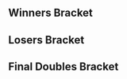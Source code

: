 {{DISPLAYTITLE:Kickstart 3: Doubles Bracket}}
{{tabs static
|name1=Overview
|link1=Kickstart/3
|name2=Singles Bracket
|link2=Kickstart/3/Singles Bracket
|name3=Doubles Bracket
|link3=Kickstart/3/Doubles Bracket
|This=3
}}<!-- Generated with http://tournament-nub.rhcloud.com/toliquipediadoubles name=KS3Doubles_2015_11_3_7_50_35 -->

==Winners Bracket==
{{32DEDoublesWBracketA
|r1m1t1p1=Professor Pro	 |r1m1t1p1flag=gb
|r1m1t1p2=Tekk |r1m1t1p2flag=fr |r1m1t1score=W
|r1m1t2p1=Bye |r1m1t2p1flag=
|r1m1t2p2=Bye |r1m1t2p2flag= |r1m1t2score=-
|r1m1win=1


|r1m2t1p1=LuNa	 |r1m2t1p1flag=
|r1m2t1p2=Jim |r1m2t1p2flag= |r1m2t1score=0
|r1m2t2p1=Bungle	 |r1m2t2p1flag=
|r1m2t2p2=Leaf |r1m2t2p2flag= |r1m2t2score=1
|r1m2win=2


|r1m3t1p1=M.Mmolgera	 |r1m3t1p1flag=
|r1m3t1p2=RashAttack |r1m3t1p2flag= |r1m3t1score=2
|r1m3t2p1=deathtouch_lifelink	 |r1m3t2p1flag=
|r1m3t2p2=mon |r1m3t2p2flag= |r1m3t2score=0
|r1m3win=1


|r1m4t1p1=Zorc	 |r1m4t1p1flag=
|r1m4t1p2=Mordo |r1m4t1p2flag= |r1m4t1score=2
|r1m4t2p1=8bitGentleman 	 |r1m4t2p1flag=
|r1m4t2p2=fsh |r1m4t2p2flag= |r1m4t2score=0
|r1m4win=1


|r1m5t1p1=AlphaDash	 |r1m5t1p1flag=
|r1m5t1p2=Oytun |r1m5t1p2flag= |r1m5t1score=W
|r1m5t2p1=Bye |r1m5t2p1flag=
|r1m5t2p2=Bye |r1m5t2p2flag= |r1m5t2score=-
|r1m5win=1


|r1m6t1p1=Sylveon	 |r1m6t1p1flag=
|r1m6t1p2=Pripps |r1m6t1p2flag= |r1m6t1score=2
|r1m6t2p1=LordApe	 |r1m6t2p1flag=
|r1m6t2p2=TheCrab |r1m6t2p2flag= |r1m6t2score=0
|r1m6win=1


|r1m7t1p1=Jam	 |r1m7t1p1flag=gb
|r1m7t1p2=phade |r1m7t1p2flag=gb |r1m7t1score=W
|r1m7t2p1=Bye |r1m7t2p1flag=
|r1m7t2p2=Bye |r1m7t2p2flag= |r1m7t2score=-
|r1m7win=1


|r1m8t1p1=Gelm	 |r1m8t1p1flag=
|r1m8t1p2=Hao |r1m8t1p2flag= |r1m8t1score=0
|r1m8t2p1=Skarfelt	 |r1m8t2p1flag=
|r1m8t2p2=RyanEvi |r1m8t2p2flag= |r1m8t2score=2
|r1m8win=2


|r1m9t1p1=Overtriforce	 |r1m9t1p1flag=es
|r1m9t1p2=Baxon |r1m9t1p2flag=fr |r1m9t1score=W
|r1m9t2p1=Bye |r1m9t2p1flag=
|r1m9t2p2=Bye |r1m9t2p2flag= |r1m9t2score=-
|r1m9win=1


|r1m10t1p1=CptNebula	 |r1m10t1p1flag=
|r1m10t1p2=Ceridor |r1m10t1p2flag= |r1m10t1score=2
|r1m10t2p1=Dzuh	 |r1m10t2p1flag=
|r1m10t2p2=Goss |r1m10t2p2flag= |r1m10t2score=0
|r1m10win=1


|r1m11t1p1=ChiliConCarnage	 |r1m11t1p1flag=
|r1m11t1p2=Manyula |r1m11t1p2flag= |r1m11t1score={{win}}
|r1m11t2p1=SpillyShirtWingus	 |r1m11t2p1flag=
|r1m11t2p2=Sheep |r1m11t2p2flag= |r1m11t2score=
|r1m11win=1


|r1m12t1p1=JMG  |r1m12t1p1flag=
|r1m12t1p2=	Ryan S |r1m12t1p2flag= |r1m12t1score=2
|r1m12t2p1=GOUFY	 |r1m12t2p1flag=
|r1m12t2p2=locobutter |r1m12t2p2flag= |r1m12t2score=0
|r1m12win=1


|r1m13t1p1=Mahie	 |r1m13t1p1flag=fr
|r1m13t1p2=VA |r1m13t1p2flag=gb |r1m13t1score=W
|r1m13t2p1=Bye |r1m13t2p1flag=
|r1m13t2p2=Bye |r1m13t2p2flag= |r1m13t2score=-
|r1m13win=1


|r1m14t1p1=Modest Major	 |r1m14t1p1flag=
|r1m14t1p2=PugMug |r1m14t1p2flag= |r1m14t1score=2
|r1m14t2p1=GeoBreaker	 |r1m14t2p1flag=
|r1m14t2p2=Munx |r1m14t2p2flag= |r1m14t2score=0
|r1m14win=1


|r1m15t1p1=MINT	 |r1m15t1p1flag=gb
|r1m15t1p2=Way |r1m15t1p2flag=gb |r1m15t1score=W
|r1m15t2p1=Bye |r1m15t2p1flag=
|r1m15t2p2=Bye |r1m15t2p2flag= |r1m15t2score=-
|r1m15win=1


|r1m16t1p1=WaltJr	 |r1m16t1p1flag=
|r1m16t1p2=Roshi |r1m16t1p2flag= |r1m16t1score=2
|r1m16t2p1=Mr.Misfire	  |r1m16t2p1flag=
|r1m16t2p2=Lalzu |r1m16t2p2flag= |r1m16t2score=1
|r1m16win=1


|r2m1t1p1=Professor Pro	 |r2m1t1p1flag=gb
|r2m1t1p2=Tekk |r2m1t1p2flag=fr |r2m1t1score=3
|r2m1t2p1=Bungle	 |r2m1t2p1flag=
|r2m1t2p2=Leaf |r2m1t2p2flag= |r2m1t2score=0
|r2m1win=1


|r2m2t1p1=M.Mmolgera	 |r2m2t1p1flag=
|r2m2t1p2=RashAttack |r2m2t1p2flag= |r2m2t1score=3
|r2m2t2p1=Zorc	 |r2m2t2p1flag=
|r2m2t2p2=Mordo |r2m2t2p2flag= |r2m2t2score=0
|r2m2win=1


|r2m3t1p1=AlphaDash	 |r2m3t1p1flag=
|r2m3t1p2=Oytun |r2m3t1p2flag= |r2m3t1score=3
|r2m3t2p1=Sylveon	 |r2m3t2p1flag=
|r2m3t2p2=Pripps |r2m3t2p2flag= |r2m3t2score=0
|r2m3win=1


|r2m4t1p1=Jam	 |r2m4t1p1flag=gb
|r2m4t1p2=phade |r2m4t1p2flag=gb |r2m4t1score=3
|r2m4t2p1=Skarfelt	 |r2m4t2p1flag=
|r2m4t2p2=RyanEvi |r2m4t2p2flag= |r2m4t2score=0
|r2m4win=1


|r2m5t1p1=Overtriforce	 |r2m5t1p1flag=es
|r2m5t1p2=Baxon |r2m5t1p2flag=fr |r2m5t1score=3
|r2m5t2p1=CptNebula	 |r2m5t2p1flag=
|r2m5t2p2=Ceridor |r2m5t2p2flag= |r2m5t2score=0
|r2m5win=1


|r2m6t1p1=ChiliConCarnage	 |r2m6t1p1flag=
|r2m6t1p2=Manyula |r2m6t1p2flag= |r2m6t1score=2
|r2m6t2p1=JMG  |r2m6t2p1flag=
|r2m6t2p2=	Ryan S |r2m6t2p2flag= |r2m6t2score=3
|r2m6win=2


|r2m7t1p1=Mahie	 |r2m7t1p1flag=fr
|r2m7t1p2=VA |r2m7t1p2flag=gb |r2m7t1score=3
|r2m7t2p1=Modest Major	 |r2m7t2p1flag=
|r2m7t2p2=PugMug |r2m7t2p2flag= |r2m7t2score=0
|r2m7win=1


|r2m8t1p1=MINT	 |r2m8t1p1flag=gb
|r2m8t1p2=Way |r2m8t1p2flag=gb |r2m8t1score=3
|r2m8t2p1=WaltJr	 |r2m8t2p1flag=
|r2m8t2p2=Roshi |r2m8t2p2flag= |r2m8t2score=0
|r2m8win=1


|r3m1t1p1=Professor Pro	 |r3m1t1p1flag=gb
|r3m1t1p2=Tekk |r3m1t1p2flag=fr |r3m1t1score=3
|r3m1t2p1=M.Mmolgera	 |r3m1t2p1flag=
|r3m1t2p2=RashAttack |r3m1t2p2flag= |r3m1t2score=0
|r3m1win=1


|r3m2t1p1=AlphaDash	 |r3m2t1p1flag=
|r3m2t1p2=Oytun |r3m2t1p2flag= |r3m2t1score=1
|r3m2t2p1=Jam	 |r3m2t2p1flag=gb
|r3m2t2p2=phade |r3m2t2p2flag=gb |r3m2t2score=3
|r3m2win=2


|r3m3t1p1=Overtriforce	 |r3m3t1p1flag=es
|r3m3t1p2=Baxon |r3m3t1p2flag=fr |r3m3t1score=3
|r3m3t2p1=JMG  |r3m3t2p1flag=
|r3m3t2p2=	Ryan S |r3m3t2p2flag= |r3m3t2score=0
|r3m3win=1


|r3m4t1p1=Mahie	 |r3m4t1p1flag=fr
|r3m4t1p2=VA |r3m4t1p2flag=gb |r3m4t1score=3
|r3m4t2p1=MINT	 |r3m4t2p1flag=gb
|r3m4t2p2=Way |r3m4t2p2flag=gb |r3m4t2score=0
|r3m4win=1


|r4m1t1p1=Professor Pro	 |r4m1t1p1flag=gb
|r4m1t1p2=Tekk |r4m1t1p2flag=fr |r4m1t1score=3
|r4m1t2p1=Jam	 |r4m1t2p1flag=gb
|r4m1t2p2=phade |r4m1t2p2flag=gb |r4m1t2score=0
|r4m1win=1


|r4m2t1p1=Overtriforce	 |r4m2t1p1flag=es
|r4m2t1p2=Baxon |r4m2t1p2flag=fr |r4m2t1score=2
|r4m2t2p1=Mahie	 |r4m2t2p1flag=fr
|r4m2t2p2=VA |r4m2t2p2flag=gb |r4m2t2score=3
|r4m2win=2

}}

==Losers Bracket==
{{32DEDoublesLBracketA
|l1m1t1p1=Bye |l1m1t1p1flag=
|l1m1t1p2=Bye |l1m1t1p2flag= |l1m1t1score=-
|l1m1t2p1=LuNa	 |l1m1t2p1flag=
|l1m1t2p2=Jim |l1m1t2p2flag= |l1m1t2score=W
|l1m1win=2


|l1m2t1p1=deathtouch_lifelink	 |l1m2t1p1flag=
|l1m2t1p2=mon |l1m2t1p2flag= |l1m2t1score=0
|l1m2t2p1=8bitGentleman 	 |l1m2t2p1flag=
|l1m2t2p2=fsh |l1m2t2p2flag= |l1m2t2score=2
|l1m2win=2


|l1m3t1p1=Bye |l1m3t1p1flag=
|l1m3t1p2=Bye |l1m3t1p2flag= |l1m3t1score=-
|l1m3t2p1=LordApe	 |l1m3t2p1flag=
|l1m3t2p2=TheCrab |l1m3t2p2flag= |l1m3t2score=W
|l1m3win=2


|l1m4t1p1=Bye |l1m4t1p1flag=
|l1m4t1p2=Bye |l1m4t1p2flag= |l1m4t1score=-
|l1m4t2p1=Gelm	 |l1m4t2p1flag=
|l1m4t2p2=Hao |l1m4t2p2flag= |l1m4t2score=W
|l1m4win=2


|l1m5t1p1=Bye |l1m5t1p1flag=
|l1m5t1p2=Bye |l1m5t1p2flag= |l1m5t1score=-
|l1m5t2p1=Dzuh	 |l1m5t2p1flag=
|l1m5t2p2=Goss |l1m5t2p2flag= |l1m5t2score=W
|l1m5win=2


|l1m6t1p1=SpillyShirtWingus	 |l1m6t1p1flag=
|l1m6t1p2=Sheep |l1m6t1p2flag= |l1m6t1score=
|l1m6t2p1=GOUFY	 |l1m6t2p1flag=
|l1m6t2p2=locobutter |l1m6t2p2flag= |l1m6t2score={{win}}
|l1m6win=2


|l1m7t1p1=Bye |l1m7t1p1flag=
|l1m7t1p2=Bye |l1m7t1p2flag= |l1m7t1score=-
|l1m7t2p1=GeoBreaker	 |l1m7t2p1flag=
|l1m7t2p2=Munx |l1m7t2p2flag= |l1m7t2score=W
|l1m7win=2


|l1m8t1p1=Bye |l1m8t1p1flag=
|l1m8t1p2=Bye |l1m8t1p2flag= |l1m8t1score=-
|l1m8t2p1=Mr.Misfire	  |l1m8t2p1flag=
|l1m8t2p2=Lalzu |l1m8t2p2flag= |l1m8t2score=W
|l1m8win=2


|l2m1t1p1=WaltJr	 |l2m1t1p1flag=
|l2m1t1p2=Roshi |l2m1t1p2flag= |l2m1t1score={{win}}
|l2m1t2p1=LuNa	 |l2m1t2p1flag=
|l2m1t2p2=Jim |l2m1t2p2flag= |l2m1t2score=
|l2m1win=1


|l2m2t1p1=Modest Major	 |l2m2t1p1flag=
|l2m2t1p2=PugMug |l2m2t1p2flag= |l2m2t1score=3
|l2m2t2p1=8bitGentleman 	 |l2m2t2p1flag=
|l2m2t2p2=fsh |l2m2t2p2flag= |l2m2t2score=0
|l2m2win=1


|l2m3t1p1=ChiliConCarnage	 |l2m3t1p1flag=
|l2m3t1p2=Manyula |l2m3t1p2flag= |l2m3t1score=3
|l2m3t2p1=LordApe	 |l2m3t2p1flag=
|l2m3t2p2=TheCrab |l2m3t2p2flag= |l2m3t2score=0
|l2m3win=1


|l2m4t1p1=CptNebula	 |l2m4t1p1flag=
|l2m4t1p2=Ceridor |l2m4t1p2flag= |l2m4t1score=0
|l2m4t2p1=Gelm	 |l2m4t2p1flag=
|l2m4t2p2=Hao |l2m4t2p2flag= |l2m4t2score=2
|l2m4win=2


|l2m5t1p1=Skarfelt	 |l2m5t1p1flag=
|l2m5t1p2=RyanEvi |l2m5t1p2flag= |l2m5t1score=2
|l2m5t2p1=Dzuh	 |l2m5t2p1flag=
|l2m5t2p2=Goss |l2m5t2p2flag= |l2m5t2score=0
|l2m5win=1


|l2m6t1p1=Sylveon	 |l2m6t1p1flag=
|l2m6t1p2=Pripps |l2m6t1p2flag= |l2m6t1score=3
|l2m6t2p1=GOUFY	 |l2m6t2p1flag=
|l2m6t2p2=locobutter |l2m6t2p2flag= |l2m6t2score=0
|l2m6win=1


|l2m7t1p1=Zorc	 |l2m7t1p1flag=
|l2m7t1p2=Mordo |l2m7t1p2flag= |l2m7t1score=3
|l2m7t2p1=GeoBreaker	 |l2m7t2p1flag=
|l2m7t2p2=Munx |l2m7t2p2flag= |l2m7t2score=0
|l2m7win=1


|l2m8t1p1=Bungle	 |l2m8t1p1flag=
|l2m8t1p2=Leaf |l2m8t1p2flag= |l2m8t1score=2
|l2m8t2p1=Mr.Misfire	  |l2m8t2p1flag=
|l2m8t2p2=Lalzu |l2m8t2p2flag= |l2m8t2score=0
|l2m8win=1


|l3m1t1p1=WaltJr	 |l3m1t1p1flag=
|l3m1t1p2=Roshi |l3m1t1p2flag= |l3m1t1score=1
|l3m1t2p1=Modest Major	 |l3m1t2p1flag=
|l3m1t2p2=PugMug |l3m1t2p2flag= |l3m1t2score=3
|l3m1win=2


|l3m2t1p1=ChiliConCarnage	 |l3m2t1p1flag=
|l3m2t1p2=Manyula |l3m2t1p2flag= |l3m2t1score=3
|l3m2t2p1=Gelm	 |l3m2t2p1flag=
|l3m2t2p2=Hao |l3m2t2p2flag= |l3m2t2score=1
|l3m2win=1


|l3m3t1p1=Skarfelt	 |l3m3t1p1flag=
|l3m3t1p2=RyanEvi |l3m3t1p2flag= |l3m3t1score=0
|l3m3t2p1=Sylveon	 |l3m3t2p1flag=
|l3m3t2p2=Pripps |l3m3t2p2flag= |l3m3t2score=3
|l3m3win=2


|l3m4t1p1=Zorc	 |l3m4t1p1flag=
|l3m4t1p2=Mordo |l3m4t1p2flag= |l3m4t1score=2
|l3m4t2p1=Bungle	 |l3m4t2p1flag=
|l3m4t2p2=Leaf |l3m4t2p2flag= |l3m4t2score=3
|l3m4win=2


|l4m1t1p1=AlphaDash	 |l4m1t1p1flag=
|l4m1t1p2=Oytun |l4m1t1p2flag= |l4m1t1score=3
|l4m1t2p1=Modest Major	 |l4m1t2p1flag=
|l4m1t2p2=PugMug |l4m1t2p2flag= |l4m1t2score=1
|l4m1win=1


|l4m2t1p1=M.Mmolgera	 |l4m2t1p1flag=
|l4m2t1p2=RashAttack |l4m2t1p2flag= |l4m2t1score=1
|l4m2t2p1=ChiliConCarnage	 |l4m2t2p1flag=
|l4m2t2p2=Manyula |l4m2t2p2flag= |l4m2t2score=3
|l4m2win=2


|l4m3t1p1=MINT	 |l4m3t1p1flag=gb
|l4m3t1p2=Way |l4m3t1p2flag=gb |l4m3t1score=3
|l4m3t2p1=Sylveon	 |l4m3t2p1flag=
|l4m3t2p2=Pripps |l4m3t2p2flag= |l4m3t2score=1
|l4m3win=1


|l4m4t1p1=JMG  |l4m4t1p1flag=
|l4m4t1p2=	Ryan S |l4m4t1p2flag= |l4m4t1score=3
|l4m4t2p1=Bungle	 |l4m4t2p1flag=
|l4m4t2p2=Leaf |l4m4t2p2flag= |l4m4t2score=0
|l4m4win=1


|l5m1t1p1=AlphaDash	 |l5m1t1p1flag=
|l5m1t1p2=Oytun |l5m1t1p2flag= |l5m1t1score=0
|l5m1t2p1=ChiliConCarnage	 |l5m1t2p1flag=
|l5m1t2p2=Manyula |l5m1t2p2flag= |l5m1t2score=3
|l5m1win=2


|l5m2t1p1=MINT	 |l5m2t1p1flag=gb
|l5m2t1p2=Way |l5m2t1p2flag=gb |l5m2t1score=3
|l5m2t2p1=JMG  |l5m2t2p1flag=
|l5m2t2p2=	Ryan S |l5m2t2p2flag= |l5m2t2score=0
|l5m2win=1


|l6m1t1p1=Overtriforce	 |l6m1t1p1flag=es
|l6m1t1p2=Baxon |l6m1t1p2flag=fr |l6m1t1score=3
|l6m1t2p1=ChiliConCarnage	 |l6m1t2p1flag=
|l6m1t2p2=Manyula |l6m1t2p2flag= |l6m1t2score=0
|l6m1win=1


|l6m2t1p1=Jam	 |l6m2t1p1flag=gb
|l6m2t1p2=phade |l6m2t1p2flag=gb |l6m2t1score=3
|l6m2t2p1=MINT	 |l6m2t2p1flag=gb
|l6m2t2p2=Way |l6m2t2p2flag=gb |l6m2t2score=1
|l6m2win=1

}}
<onlyinclude>
==Final Doubles Bracket==
{{DEFinalDoublesBracket
<!-- FROM WINNERS -->
|r1m1t1p1=Professor Pro	 |r1m1t1p1flag=gb
|r1m1t1p2=Tekk |r1m1t1p2flag=fr |r1m1t1score=3
|r1m1t2p1=Mahie	 |r1m1t2p1flag=fr
|r1m1t2p2=VA |r1m1t2p2flag=gb |r1m1t2score=1
|r1m1win=1


<!-- FROM LOSERS -->
|l1m1t1p1=Overtriforce	 |l1m1t1p1flag=es
|l1m1t1p2=Baxon |l1m1t1p2flag=fr |l1m1t1score=3
|l1m1t2p1=Jam	 |l1m1t2p1flag=gb
|l1m1t2p2=phade |l1m1t2p2flag=gb |l1m1t2score=0
|l1m1win=1


<!-- LOSERS FINALS -->
|r2m1t1p1=Mahie	 |r2m1t1p1flag=fr
|r2m1t1p2=VA |r2m1t1p2flag=gb |r2m1t1score=3
|r2m1t2p1=Overtriforce	 |r2m1t2p1flag=es
|r2m1t2p2=Baxon |r2m1t2p2flag=fr |r2m1t2score=1
|r2m1win=1


<!-- GRAND FINALS -->
|r3m1t1p1=Professor Pro	 |r3m1t1p1flag=gb
|r3m1t1p2=Tekk |r3m1t1p2flag=fr |r3m1t1score=2 |r3m2t1score=3
|r3m1t2p1=Mahie	 |r3m1t2p1flag=fr
|r3m1t2p2=VA |r3m1t2p2flag=gb |r3m1t2score=3 |r3m2t2score=1
|r3m1win=1

}}
</onlyinclude>
